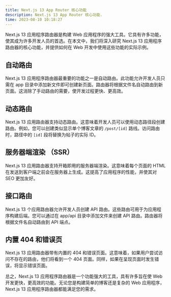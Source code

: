 ```yaml
---
title: Next.js 13 App Router 核心功能
description: Next.js 13 App Router 核心功能.
time: 2023-08-10 10:18:27
---
```


Next.js 13 应用程序路由器是构建 Web 应用程序的强大工具。它具有许多功能，使其成为许多开发人员的首选。在本文中，我们将深入研究 Next.js 13 应用程序路由器的核心功能，并提供如何在 Web 开发中使用这些功能的实际示例。

## 自动路由

Next.js 13 应用程序路由器最重要的功能之一是自动路由。此功能允许开发人员只需在 app 目录中添加新文件即可创建新页面。路由器将根据文件名自动路由到新页面。这消除了手动路由的需要，使开发过程更快、更高效。

## 动态路由

Next.js 13 应用路由器支持动态路由。这意味着开发人员可以使用动态路径段创建路由。例如，您可以创建类似显示单个博客文章的 `/post/[id]` 路线。访问路由时，路径中的 `[id]` 段将替换为帖子的实际 ID。

## 服务器端渲染 （SSR）

Next.js 13 应用路由器支持开箱即用的服务器端渲染。这意味着每个页面的 HTML 在发送到客户端之前会在服务器上生成。这提高了应用程序的性能，并使其对 SEO 更加友好。

## 接口路由

Next.js 13 个应用路由器允许开发人员创建 API 路由。这些路由可用于为应用程序构建后端。您可以通过在 app/api 目录中添加文件来创建 API 路由。路由器将根据文件名自动路由到 API 端点。

## 内置 404 和错误页

Next.js 13 应用路由器带有内置的 404 和错误页面。这意味着，如果用户尝试访问不存在的路由，他们将看到一个 404 页面。同样，如果在呈现页面时发生错误，将显示错误页面。

总之，Next.js 13 应用程序路由器是一个功能强大的工具，具有许多旨在使 Web 开发更快，更高效的功能。无论您是构建简单的博客还是复杂的 Web 应用程序，Next.js 13 应用程序路由器都能满足您的需求。
